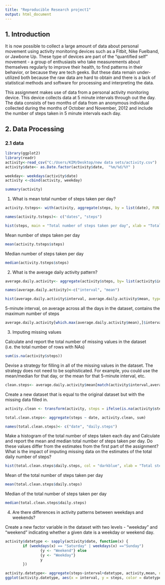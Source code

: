 ```yaml
---
title: "Reproducible Research project1"
output: html_document
---
```

## 1. Introduction 

It is now possible to collect a large amount of data about personal movement using activity monitoring devices such as a Fitbit, Nike Fuelband, or Jawbone Up. These type of devices are part of the “quantified self” movement - a group of enthusiasts who take measurements about themselves regularly to improve their health, to find patterns in their behavior, or because they are tech geeks. But these data remain under-utilized both because the raw data are hard to obtain and there is a lack of statistical methods and software for processing and interpreting the data.

This assignment makes use of data from a personal activity monitoring device. This device collects data at 5 minute intervals through out the day. The data consists of two months of data from an anonymous individual collected during the months of October and November, 2012 and include the number of steps taken in 5 minute intervals each day.


## 2. Data Processing

### 2.1 data

```r
library(ggplot2)
library(readr)
activity<-read_csv("C:/Users/KIM/Desktop/new data sets/activity.csv")
activity$date<- as.Date.factor(activity$date,  "%m/%d/%Y" )

weekday<- weekdays(activity$date)
activity <-cbind(activity, weekday)

summary(activity)
```

1. What is mean total number of steps taken per day?

```r

activity.tsteps<- with(activity, aggregate(steps, by = list(date), FUN = sum, na.rm = TRUE))

names(activity.tsteps)<- c("dates", "steps")

hist(steps, main = "Total number of steps taken per day", xlab = "Total steps taken per day", col = "darkblue", ylim = c(0,20), breaks = seq(0,25000, by=2500))

```

Mean number of steps taken per day

```r
mean(activity.tsteps$steps)
```

Median number of steps taken per day

```r
median(activity.tsteps$steps)
```

2. What is the average daily activity pattern?

```r
average.daily.activity<- aggregate(activity$steps, by= list(activity$interval), FUN = mean , na.rm = TRUE)

names(average.daily.activity)<-c("interval", "mean")

hist(average.daily.activity$interval, average.daily.activity$mean, type = "l", xlab = "Interval", ylab = "Average number of steps", main = "Average number of steps per interval")
```

5-minute interval, on average across all the days in the dataset, contains the maximum number of steps

```r
average.daily.activity[which.max(average.daily.activity$mean),]$interval
```

3. Imputing missing values

Calculate and report the total number of missing values in the dataset (i.e. the total number of rows with NAs)


```r
sum(is.na(activity$steps))
```

Devise a strategy for filling in all of the missing values in the dataset. The strategy does not need to be sophisticated. For example, you could use the mean/median for that day, or the mean for that 5-minute interval, etc.

```r
clean.steps<- average.daily.activity$mean[match(activity$interval,average.daily.activity$interval)]
```

Create a new dataset that is equal to the original dataset but with the missing data filled in.

```r
activity.clean <- transform(activity, steps = ifelse(is.na(activity$steps), yes = clean.steps, no = activity$steps))

total.clean.steps<- aggregate(steps ~ date, activity.clean, sum)

names(total.clean.steps)<- c("date", "daily.steps")
```

Make a histogram of the total number of steps taken each day and Calculate and report the mean and median total number of steps taken per day. Do these values differ from the estimates from the first part of the assignment? What is the impact of imputing missing data on the estimates of the total daily number of steps?

```r
hist(total.clean.steps$daily.steps, col = "darkblue", xlab = "Total steps per day", ylim = c(0,30), main = "Total number of steps taken each day", breaks = seq(0,25000,by=2500))
```

Mean of the total number of steps taken per day

```r
mean(total.clean.steps$daily.steps)
```

Median of the total number of steps taken per day

```r
median(total.clean.steps$daily.steps)
```

4. Are there differences in activity patterns between weekdays and weekends?

Create a new factor variable in the dataset with two levels - "weekday" and "weekend" indicating whether a given date is a weekday or weekend day.

```r
activity$datetype <- sapply(activity$date, function(x) {
        if (weekdays(x) == "Saturday" | weekdays(x) =="Sunday") 
                {y <- "Weekend"} else 
                {y <- "Weekday"}
                y
        })
```


```r
activity.datetype<- aggregate(steps~interval+datetype, activity,mean, na.rm =TRUE)
ggplot(activity.datetype, aes(x = interval, y = steps, color = datetype))+ geom_line() + labs(title = "Average daily steps by date type", x = "Interval", y = "Average number of steps") + facet_wrap(~datetype, ncol = 1, nrow = 2) 
```

